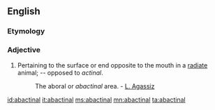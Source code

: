 ==English==

===Etymology===
{{prefix|ab|actinal}}

===Adjective===
{{en-adj}}

#{{context|zoölogy}} Pertaining to the surface or end opposite to the mouth in a [[radiate]] animal; -- opposed to ''actinal''.
#:The aboral or ''abactinal'' area. - [[w:Louis Agassiz|L. Agassiz]]

[[id:abactinal]]
[[it:abactinal]]
[[ms:abactinal]]
[[mn:abactinal]]
[[ta:abactinal]]